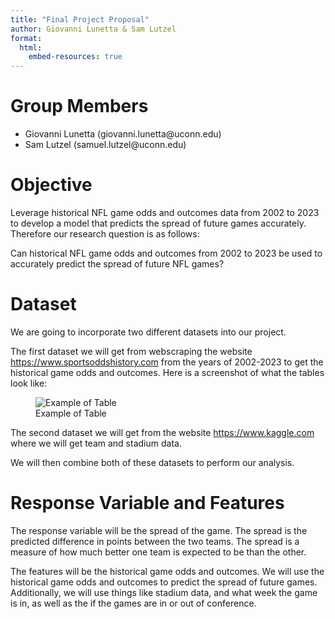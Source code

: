```yaml
---
title: "Final Project Proposal"
author: Giovanni Lunetta & Sam Lutzel
format: 
  html:
    embed-resources: true
---
```


# Group Members

- Giovanni Lunetta (giovanni.lunetta@uconn.edu)
- Sam Lutzel (samuel.lutzel@uconn.edu)

# Objective

Leverage historical NFL game odds and outcomes data from 2002 to 2023 to develop a model that predicts the spread of future games accurately. Therefore our research question is as follows:

Can historical NFL game odds and outcomes from 2002 to 2023 be used to accurately predict the spread of future NFL games?

# Dataset

We are going to incorporate two different datasets into our project. 

The first dataset we will get from webscraping the website [https://www.sportsoddshistory.com](https://www.sportsoddshistory.com/nfl-game-season/?y=2002) from the years of 2002-2023 to get the historical game odds and outcomes. Here is a screenshot of what the tables look like:

![Example of Table](table.png)

The second dataset we will get from the website [https://www.kaggle.com](https://www.kaggle.com/datasets/tobycrabtree/nfl-scores-and-betting-data?select=nfl_teams.csv) where we will get team and stadium data.

We will then combine both of these datasets to perform our analysis.

# Response Variable and Features

The response variable will be the spread of the game. The spread is the predicted difference in points between the two teams. The spread is a measure of how much better one team is expected to be than the other. 

The features will be the historical game odds and outcomes. We will use the historical game odds and outcomes to predict the spread of future games. Additionally, we will use things like stadium data, and what week the game is in, as well as the if the games are in or out of conference.